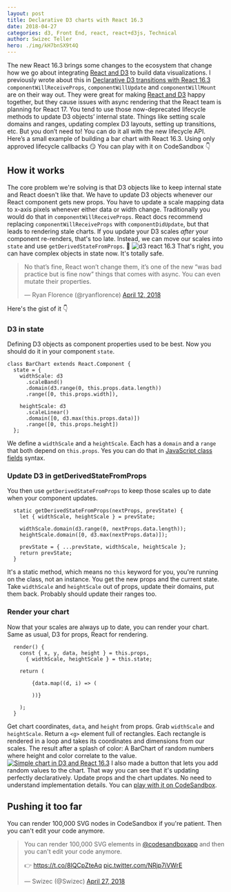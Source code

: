 ```yaml
---
layout: post
title: Declarative D3 charts with React 16.3
date: 2018-04-27
categories: d3, Front End, react, react+d3js, Technical
author: Swizec Teller
hero: ./img/kH7bnSX9t4Q
---
```


The new React 16.3 brings some changes to the ecosystem that change how we go about integrating [React and D3](https://swizec.com/reactd3js) to build data visualizations. I previously wrote about this in [Declarative D3 transitions with React 16.3](https://swizec.com/blog/declarative-d3-transitions-react/swizec/8323) `componentWillReceiveProps`, `componentWillUpdate` and `componentWillMount` are on their way out. They were great for making [React and D3](https://swizec.com/reactd3js) happy together, but they cause issues with async rendering that the React team is planning for React 17. You tend to use those now-deprecated lifecycle methods to update D3 objects’ internal state. Things like setting scale domains and ranges, updating complex D3 layouts, setting up transitions, etc. But you don’t need to! You can do it all with the new lifecycle API. Here’s a small example of building a bar chart with React 16.3. Using only approved lifecycle callbacks 😏  You can play with it on CodeSandbox 👇 

## How it works

The core problem we're solving is that D3 objects like to keep internal state and React doesn't like that. We have to update D3 objects whenever our React component gets new props. You have to update a scale mapping data to x-axis pixels whenever either data or width change. Traditionally you would do that in `componentWillReceiveProps`. React docs recommend replacing `componentWillReceiveProps` with `componentDidUpdate`, but that leads to rendering stale charts. If you update your D3 scales _after_ your component re-renders, that's too late. Instead, we can move our scales into `state` and use `getDerivedStateFromProps`. 🤯 ![d3 react 16.3](./img/d3react16.3-699x1024.png) That's right, you can have complex objects in state now. It's totally safe.

> No that’s fine, React won’t change them, it’s one of the new “was bad practice but is fine now” things that comes with async. You can even mutate their properties.
>
> — Ryan Florence (@ryanflorence) [April 12, 2018](https://twitter.com/ryanflorence/status/984513942696296448?ref_src=twsrc%5Etfw)

Here's the gist of it 👇

### D3 in state

Defining D3 objects as component properties used to be best. Now you should do it in your component `state`.

    class BarChart extends React.Component {
      state = {
        widthScale: d3
          .scaleBand()
          .domain(d3.range(0, this.props.data.length))
          .range([0, this.props.width]),

        heightScale: d3
          .scaleLinear()
          .domain([0, d3.max(this.props.data)])
          .range([0, this.props.height])
      };

We define a `widthScale` and a `heightScale`. Each has a `domain` and a `range` that both depend on `this.props`. Yes you can do that in [JavaScript class fields](http://2ality.com/2017/07/class-fields.html) syntax.

### Update D3 in getDerivedStateFromProps

You then use `getDerivedStateFromProps` to keep those scales up to date when your component updates.

      static getDerivedStateFromProps(nextProps, prevState) {
        let { widthScale, heightScale } = prevState;

        widthScale.domain(d3.range(0, nextProps.data.length));
        heightScale.domain([0, d3.max(nextProps.data)]);

        prevState = { ...prevState, widthScale, heightScale };
        return prevState;
      }

It's a static method, which means no `this` keyword for you, you're running on the class, not an instance. You get the new props and the current state. Take `widthScale` and `heightScale` out of props, update their domains, put them back. Probably should update their ranges too.

### Render your chart

Now that your scales are always up to date, you can render your chart. Same as usual, D3 for props, React for rendering.

      render() {
        const { x, y, data, height } = this.props,
          { widthScale, heightScale } = this.state;

        return (
          
            {data.map((d, i) => (
              
            ))}
          
        );
      }

Get chart coordinates, `data`, and `height` from props. Grab `widthScale` and `heightScale`. Return a `<g>` element full of rectangles. Each rectangle is rendered in a loop and takes its coordinates and dimensions from our scales. The result after a splash of color: A BarChart of random numbers where height and color correlate to the value. [![Simple chart in D3 and React 16.3](./img/chart-screenshot.png)](https://codesandbox.io/s/lq0yr1lnq) I also made a button that lets you add random values to the chart. That way you can see that it's updating perfectly declaratively. Update props and the chart updates. No need to understand implementation details. You can [play with it on CodeSandbox](https://codesandbox.io/s/lq0yr1lnq).

## Pushing it too far

You can render 100,000 SVG nodes in CodeSandbox if you're patient. Then you can't edit your code anymore.

> You can render 100,000 SVG elements in [@codesandboxapp](https://twitter.com/codesandboxapp?ref_src=twsrc%5Etfw) and then you can't edit your code anymore.  
>   
> 👉 <https://t.co/8IQCpZteAq> [pic.twitter.com/NRjp7iVWrE](https://t.co/NRjp7iVWrE)
>
> — Swizec (@Swizec) [April 27, 2018](https://twitter.com/Swizec/status/989909019463630848?ref_src=twsrc%5Etfw)
